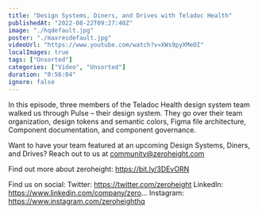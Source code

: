```yaml
---
title: "Design Systems, Diners, and Drives with Teladoc Health"
publishedAt: "2022-08-22T09:27:40Z"
image: "./hqdefault.jpg"
poster: "./maxresdefault.jpg"
videoUrl: "https://www.youtube.com/watch?v=XWs9pyXMeOI"
localImages: true
tags: ["Unsorted"]
categories: ["Video", "Unsorted"]
duration: "0:56:04"
ignore: false
---
```


In this episode, three members of the Teladoc Health design system team walked us through Pulse – their design system. They go over their team organization, design tokens and semantic colors, Figma file architecture, Component documentation, and component governance.

Want to have your team featured at an upcoming Design Systems, Diners, and Drives? Reach out to us at community@zeroheight.com

Find out more about zeroheight: https://bit.ly/3DEvORN

Find us on social:
Twitter: https://twitter.com/zeroheight
LinkedIn: https://www.linkedin.com/company/zero...
Instagram: https://www.instagram.com/zeroheighthq
